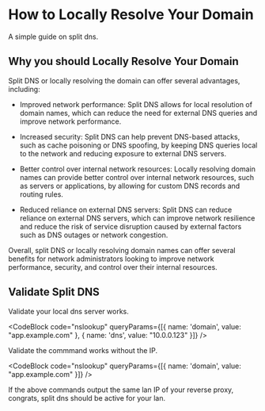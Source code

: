 
# How to Locally Resolve Your Domain

A simple guide on split dns.


## Why you should Locally Resolve Your Domain


Split DNS or locally resolving the domain can offer several advantages, including:

- Improved network performance: Split DNS allows for local resolution of domain names, which can reduce the need for external DNS queries and improve network performance.

- Increased security: Split DNS can help prevent DNS-based attacks, such as cache poisoning or DNS spoofing, by keeping DNS queries local to the network and reducing exposure to external DNS servers.

- Better control over internal network resources: Locally resolving domain names can provide better control over internal network resources, such as servers or applications, by allowing for custom DNS records and routing rules.

- Reduced reliance on external DNS servers: Split DNS can reduce reliance on external DNS servers, which can improve network resilience and reduce the risk of service disruption caused by external factors such as DNS outages or network congestion.

Overall, split DNS or locally resolving domain names can offer several benefits for network administrators looking to improve network performance, security, and control over their internal resources.

## Validate Split DNS

Validate your local dns server works.

<CodeBlock code="nslookup" queryParams={[{ name: 'domain', value: "app.example.com" }, { name: 'dns', value: "10.0.0.123" }]} />

Validate the commmand works without the IP.

<CodeBlock code="nslookup" queryParams={[{ name: 'domain', value: "app.example.com" }]} />

If the above commands output the same lan IP of your reverse proxy, congrats, split dns should be active for your lan.